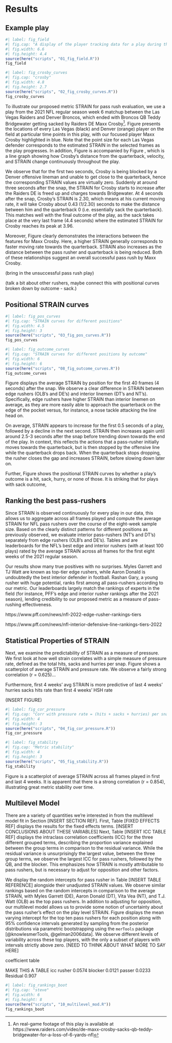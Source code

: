 # Results {#sec:results}

## Example play

```r
#| label: fig_field
#| fig.cap: "A display of the player tracking data for a play during the Las Vegas Raiders (defense, in black) versus Denver Broncos (offense, in orange) NFL game on October 17, 2021. Raiders DE Maxx Crosby is highlighted in blue. For each Raiders defender, the point size indicates their individual STRAIN value, with larger points suggesting larger STRAIN. Snapshots are captured at 1, 2, 3, and 4 seconds after the ball snap."
#| fig.width: 6.6
#| fig.height: 4.4
source(here("scripts", "01_fig_field.R"))
fig_field
```


```r
#| label: fig_crosby_curves
#| fig.cap: "crosby"
#| fig.width: 4.8
#| fig.height: 2.7
source(here("scripts", "02_fig_crosby_curves.R"))
fig_crosby_curves
```


To illustrate our proposed metric STRAIN for pass rush evaluation, we use a play from the 2021 NFL regular season week 6 matchup between the Las Vegas Raiders and Denver Broncos, which ended with Broncos QB Teddy Bridgewater getting sacked by Raiders DE Maxx Crosby[^crosbysack].
Figure \ref{fig:fig_field} presents the locations of every Las Vegas (black) and Denver (orange) player on the field at particular time points in this play, with our focused player Maxx Crosby highlighted in blue.
Note that the point size for each Las Vegas defender corresponds to the estimated STRAIN in the selected frames as the play progresses.
In addition, Figure \ref{fig:fig_field} is accompanied by Figure \ref{fig:fig_crosby_curves}, which is a line graph showing how Crosby's distance from the quarterback, velocity, and STRAIN change continuously throughout the play. 

[^crosbysack]: An real-game footage of this play is available at https://www.raiders.com/video/de-maxx-crosby-sacks-qb-teddy-bridgewater-for-a-loss-of-6-yards-nfl

We observe that for the first two seconds, Crosby is being blocked by a Denver offensive lineman and unable to get close to the quarterback, hence the corresponding STRAIN values are virtually zero. 
Suddenly at around three seconds after the snap, the STRAIN for Crosby starts to increase after the Raiders DE is freed up and charges towards Bridgewater. 
At 4 seconds after the snap, Crosby's STRAIN is 2.30, which means at his current moving rate, it will take Crosby about 0.43 (1/2.30) seconds to make the distance between him and the quarterback 0 (i.e. essentially sack the quarterback).
This matches well with the final outcome of the play, as the sack takes place at the very last frame (4.4 seconds) where the estimated STRAIN for Crosby reaches its peak at 3.96.

Moreover, Figure \ref{fig:fig_crosby_curves} clearly demonstrates the interactions between the features for Maxx Crosby.
Here, a higher STRAIN generally corresponds to faster moving rate towards the quarterback.
STRAIN also increases as the distance between the pass rusher and quarterback is being reduced.
Both of these relationships suggest an overall successful pass rush by Maxx Crosby.

(bring in the unsuccessful pass rush play)

(talk a bit about other rushers, maybe connect this with positional curves broken down by outcome - sack.)

## Positional STRAIN curves

```r
#| label: fig_pos_curves
#| fig.cap: "STRAIN curves for different positions"
#| fig.width: 4.5
#| fig.height: 3
source(here("scripts", "03_fig_pos_curves.R"))
fig_pos_curves
```

```r
#| label: fig_outcome_curves
#| fig.cap: "STRAIN curves for different positions by outcome"
#| fig.width: 6
#| fig.height: 6
source(here("scripts", "08_fig_outcome_curves.R"))
fig_outcome_curves
```


Figure \ref{fig:fig_pos_curves} displays the average STRAIN by position for the first 40 frames (4 seconds) after the snap. We observe a clear difference in STRAIN between edge rushers (OLB's and DE's) and interior linemen (DT's and NT's). Specifically, edge rushers have higher STRAIN than interior linemen on average, as they are more easily able to approach the quarterback on the edge of the pocket versus, for instance, a nose tackle attacking the line head on.

On average, STRAIN appears to increase for the first 0.5 seconds of a play, followed by a decline in the next second. STRAIN then increases again until around 2.5-3 seconds after the snap before trending down towards the end of the play. In context, this reflects the actions that a pass-rusher initially moves towards the quarterback, but is then stopped by the offensive line while the quarterback drops back. When the quarterback stops dropping, the rusher closes the gap and increases STRAIN, before slowing down later on.


Further, Figure \ref{fig:fig_outcome_curves} shows the positional STRAIN curves by whether a play's outcome is a hit, sack, hurry, or none of those. 
It is striking that for plays with sack outcome, 

## Ranking the best pass-rushers

Since STRAIN is observed continuously for every play in our data, this allows us to aggregate across all frames played and compute the average STRAIN for NFL pass rushers over the course of the eight-week sample size.
Based on the clearly distinct patterns for different positions as previously observed, we evaluate interior pass-rushers (NT's and DT's) separately from edge rushers (OLB's and DE's).
Tables \ref{tab:edge} and \ref{tab:interior} are leaderboards for the NFL's best edge and interior rushers (with at least 100 plays) rated by the average STRAIN across all frames for the first eight weeks of the 2021 regular season.

Our results show many true positives with no surprises. Myles Garrett and TJ Watt are known as top-tier edge rushers, while Aaron Donald is undoubtedly the best interior defender in football. Rashan Gary, a young rusher with huge potential, ranks first among all pass-rushers according to our metric. Our leaderboards largely match the rankings of experts in the field (for instance, PFF's edge and interior rusher rankings after the 2021 season), lending credibility to our proposed metric as a measure of pass-rushing effectiveness.

https://www.pff.com/news/nfl-2022-edge-rusher-rankings-tiers

https://www.pff.com/news/nfl-interior-defensive-line-rankings-tiers-2022

\begin{table}
\caption{Top 15 edge rushers (with at least 100 snaps played) according to the average STRAIN across all frames played. \label{tab:edge}}
\centering
\begin{tabular}{rrlllrr}
\hline
 Rank & Player & Team & Position & Snaps & Average STRAIN \\ 
\hline
1 & Rashan Gary & GB & OLB & 176 & 2.82 \\ 
2 & Leonard Floyd & LA & OLB & 185 & 2.80 \\ 
3 & Justin Houston & BAL & OLB & 132 & 2.78 \\ 
4 & Myles Garrett & CLE & DE & 197 & 2.75 \\ 
5 & Von Miller & DEN & OLB & 145 & 2.75 \\ 
6 & T.J. Watt & PIT & OLB & 147 & 2.71 \\ 
7 & Yannick Ngakoue & LV & DE & 175 & 2.70 \\ 
8 & Alex Highsmith & PIT & OLB & 129 & 2.65 \\ 
9 & Preston Smith & GB & OLB & 124 & 2.61 \\ 
10 & Randy Gregory & DAL & DE & 134 & 2.58 \\ 
11 & Joey Bosa & LAC & OLB & 160 & 2.58 \\ 
12 & Darrell Taylor & SEA & DE & 107 & 2.57 \\ 
13 & Josh Sweat & PHI & DE & 159 & 2.57 \\ 
14 & Maxx Crosby & LV & DE & 198 & 2.56 \\ 
15 & Markus Golden & ARI & OLB & 164 & 2.50 \\ 
\hline
\end{tabular}
\end{table}



\begin{table}
\caption{Top 15 interior rushers (with at least 100 snaps played) according to the average STRAIN across all frames played. \label{tab:interior}}
\centering
\begin{tabular}{rlllrr}
\hline
Rank & Player & Team & Position & Snaps & Average STRAIN \\ 
\hline
1 & Aaron Donald & LA & DT & 239 & 1.67 \\ 
2 & Solomon Thomas & LV & DT & 115 & 1.51 \\ 
3 & Quinton Jefferson & LV & DT & 144 & 1.46 \\ 
4 & Chris Jones & KC & DT & 139 & 1.42 \\ 
5 & DeForest Buckner & IND & DT & 198 & 1.26 \\ 
6 & Cameron Heyward & PIT & DT & 188 & 1.25 \\ 
7 & Javon Hargrave & PHI & DT & 156 & 1.24 \\ 
8 & Jerry Tillery & LAC & DT & 171 & 1.16 \\ 
9 & Ed Oliver & BUF & DT & 133 & 1.15 \\ 
10 & Osa Odighizuwa & DAL & DT & 162 & 1.13 \\ 
11 & Greg Gaines & LA & NT & 111 & 1.11 \\ 
12 & Leonard Williams & NYG & DT & 226 & 1.03 \\ 
13 & Christian Barmore & NE & DT & 166 & 1.02 \\ 
14 & Vita Vea & TB & NT & 184 & 1.01 \\ 
15 & B.J. Hill & CIN & DT & 123 & 0.96 \\ 
\hline
\end{tabular}
\end{table}


## Statistical Properties of STRAIN

<!-- From @Franks2016Meta (github https://github.com/afranks86/meta-analytics) -->

<!--

Discrimination: Does the metric reliably differentiate between players?

Independence: Does the metric provide new information?

-->

Next, we examine the predictability of STRAIN as a measure of pressure.
We first look at how well strain correlates with a simple measure of pressure rate, defined as the total hits, sacks and hurries per snap.
Figure \ref{fig:fig_cor_pressure} shows a scatterplot of average STRAIN and pressure rate.
We observe a fairly strong correlation (r = 0.625)...

Furthermore, first 4 weeks’ avg STRAIN is more predictive of last 4 weeks’ hurries sacks hits rate than first 4 weeks’ HSH rate

(INSERT FIGURE)

```r
#| label: fig_cor_pressure
#| fig.cap: "Corr with pressure rate = (hits + sacks + hurries) per snap"
#| fig.width: 4
#| fig.height: 3
source(here("scripts", "04_fig_cor_pressure.R"))
fig_cor_pressure
```






```r
#| label: fig_stability
#| fig.cap: "Metric stability"
#| fig.width: 4
#| fig.height: 3
source(here("scripts", "05_fig_stability.R"))
fig_stability
```


Figure \ref{fig:fig_stability} is a scatterplot of average STRAIN across all frames played in first and last 4 weeks.
It is apparent that there is a strong correlation (r = 0.854), illustrating great metric stability over time.

## Multilevel Model

There are a variety of quantities we're interested in from the multilevel model fit in Section [INSERT SECTION REF]. First, Table [FIXED EFFECTS REF] displays the results for the fixed effects terms. [INSERT CONCLUSIONS ABOUT THESE VARIABLES]  Next, Table [INSERT ICC TABLE REF] displays the intraclass correlation coefficients (ICC) for the three different grouped terms, describing the proportion variance explained between the group terms in comparison to the residual variance. While the residual variance is unsurprisingly the largest value, between the three group terms, we observe the largest ICC for pass rushers, followed by the QB, and the blocker. This emphasizes how STRAIN is mostly attributable to pass rushers, but is necessary to adjust for opposition and other factors.

We display the random intercepts for pass rusher in Table [INSERT TABLE REFERENCE] alongside their unadjusted STRAIN values. We observe similar rankings based on the random intercepts in comparison to the average STRAIN, with Myles Garrett (DE), Aaron Donald (DT), Vita Vea (NT), and T.J. Watt (OLB) as the top pass rushers. In addition to adjusting for opposition, our multilevel model allows us to provide some notion of uncertainty about the pass rusher's effect on the play level STRAIN. Figure \ref{fig:fig_rankings_boot} displays the mean varying intercept for the top ten pass rushers for each position along with 95% confidence intervals generated by sampling from the posterior distributions via parametric bootstrapping using the `merTools` package [@knowlesmerTools, @gelman2006data]. We observe different levels of variability across these top players, with the only a subset of players with intervals strictly above zero.  [NEED TO THINK ABOUT WHAT MORE TO SAY HERE]


coefficient table

MAKE THIS A TABLE
icc
rusher 0.0574
blocker 0.0121
passer 0.0233
Residual 0.907 


```r
#| label: fig_rankings_boot
#| fig.cap: "steve"
#| fig.width: 6
#| fig.height: 8
source(here("scripts", "10_multilevel_mod.R"))
fig_rankings_boot
```